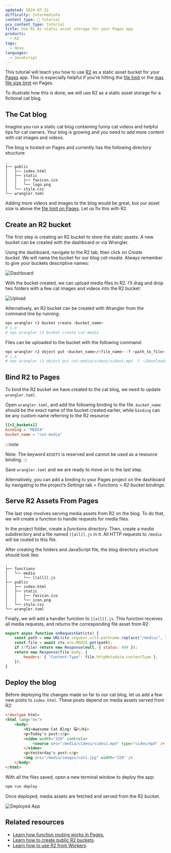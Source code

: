 ```yaml
---
updated: 2024-07-22
difficulty: Intermediate
content_type: 📝 Tutorial
pcx_content_type: tutorial
title: Use R2 As static asset storage for your Pages app
products:
  - R2
tags:
  - Hono
languages:
  - JavaScript
---
```


This tutorial will teach you how to use [R2](/r2/) as a static asset bucket for your [Pages](/pages/) app. This is especially helpful if you're hitting the [file limit](/pages/platform/limits/#files) or the [max file size limit](/pages/platform/limits/#file-size) on Pages.

To illustrate how this is done, we will use R2 as a static asset storage for a fictional cat blog.

## The Cat blog

Imagine you run a static cat blog containing funny cat videos and helpful tips for cat owners. Your blog is growing and you need to add more content with cat images and videos.

The blog is hosted on Pages and currently has the following directory structure:

```
.
├── public
│   ├── index.html
│   ├── static
│   │   ├── favicon.ico
│   │   └── logo.png
│   └── style.css
└── wrangler.toml
```

Adding more videos and images to the blog would be great, but our asset size is above the [file limit on Pages](/pages/platform/limits/#file-size). Let us fix this with R2.

## Create an R2 bucket

The first step is creating an R2 bucket to store the static assets. A new bucket can be created with the dashboard or via Wrangler.

Using the dashboard, navigate to the R2 tab, then click on *Create bucket.* We will name the bucket for our blog _cat-media_. Always remember to give your buckets descriptive names:

![Dashboard](~/assets/images/pages/tutorials/pages-r2/dash.png)

With the bucket created, we can upload media files to R2. I’ll drag and drop two folders with a few cat images and videos into the R2 bucket:

![Upload](/images/pages/tutorials/pages-r2/upload.gif)

Alternatively, an R2 bucket can be created with Wrangler from the command line by running:

```sh
npx wrangler r2 bucket create <bucket_name>
# i.e
# npx wrangler r2 bucket create cat-media
```

Files can be uploaded to the bucket with the following command:

```sh
npx wrangler r2 object put <bucket_name>/<file_name> -f <path_to_file>
# i.e
# npx wrangler r2 object put cat-media/videos/video1.mp4 -f ~/Downloads/videos/video1.mp4
```

## Bind R2 to Pages

To bind the R2 bucket we have created to the cat blog, we need to update `wrangler.toml`.

Open `wrangler.toml`, and add the following binding to the file. `bucket_name` should be the exact name of the bucket created earlier, while `binding` can be any custom name referring to the R2 resource:

```toml
[[r2_buckets]]
binding = "MEDIA"
bucket_name = "cat-media"
```

:::note

Note: The keyword `ASSETS` is reserved and cannot be used as a resource binding.
:::

Save `wrangler.toml` and we are ready to move on to the last step.

Alternatively, you can add a binding to your Pages project on the dashboard by navigating to the project’s _Settings_ tab > _Functions_ > _R2 bucket bindings_.

## Serve R2 Assets From Pages

The last step involves serving media assets from R2 on the blog. To do that, we will create a function to handle requests for media files.

In the project folder, create a _functions_ directory. Then, create a _media_ subdirectory and a file named `[[all]].js` in it. All HTTP requests to `/media` will be routed to this file.

After creating the folders and JavaScript file, the blog directory structure should look like:

```
.
├── functions
│   └── media
│       └── [[all]].js
├── public
│   ├── index.html
│   ├── static
│   │   ├── favicon.ico
│   │   └── icon.png
│   └── style.css
└── wrangler.toml

```

Finally, we will add a handler function to `[[all]].js`. This function receives all media requests, and returns the corresponding file asset from R2:

```js
export async function onRequestGet(ctx) {
	const path = new URL(ctx.request.url).pathname.replace("/media/", "");
	const file = await ctx.env.MEDIA.get(path);
	if (!file) return new Response(null, { status: 404 });
	return new Response(file.body, {
		headers: { "Content-Type": file.httpMetadata.contentType },
	});
}
```

## Deploy the blog

Before deploying the changes made so far to our cat blog, let us add a few new posts to `index.html`. These posts depend on media assets served from R2:

```html
<!doctype html>
<html lang="en">
	<body>
		<h1>Awesome Cat Blog! 😺</h1>
		<p>Today's post:</p>
		<video width="320" controls>
			<source src="/media/videos/video1.mp4" type="video/mp4" />
		</video>
		<p>Yesterday's post:</p>
		<img src="/media/images/cat1.jpg" width="320" />
	</body>
</html>
```

With all the files saved, open a new terminal window to deploy the app:

```sh
npm run deploy
```

Once deployed, media assets are fetched and served from the R2 bucket.

![Deployed App](/images/pages/tutorials/pages-r2/deployed.gif)

## **Related resources**

- [Learn how function routing works in Pages.](/pages/functions/routing/)
- [Learn how to create public R2 buckets](/r2/buckets/public-buckets/).
- [Learn how to use R2 from Workers](/r2/api/workers/workers-api-usage/).
